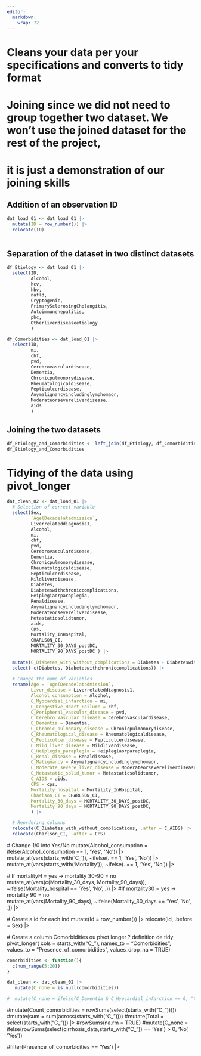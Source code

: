 ```yaml
---
editor: 
  markdown: 
    wrap: 72
---
```


# Cleans your data per your specifications and converts to tidy format


# Joining since we did not need to group together two dataset. We won't use the joined dataset for the rest of the project, 
# it is just a demonstration of our joining skills

## Addition of an observation ID
```r
dat_load_01 <- dat_load_01 |> 
  mutate(ID = row_number()) |> 
  relocate(ID)
  
```
## Separation of the dataset in two distinct datasets

```r
df_Etiology <- dat_load_01 |> 
  select(ID,
         Alcohol,
         hcv,
         hbv,
         nafld,
         Cryptogenic,
         PrimarySclerosingCholangitis,
         Autoimmunehepatitis,
         pbc,
         Otherliverdiseaseetiology
         )

df_Comorbidities <- dat_load_01 |> 
  select(ID,
         mi,
         chf,
         pvd,
         Cerebrovasculardisease,
         Dementia,
         Chronicpulmonorydisease,
         Rheumatologicaldisease,
         Pepticulcerdisease,
         Anymalignancyincludinglymphomaor,
         Moderateorsevereliverdisease,
         aids
         )
```

## Joining the two datasets

```r
df_Etiology_and_Comorbidities <- left_join(df_Etiology, df_Comorbidities)
df_Etiology_and_Comorbidities
```

# Tidying of the data using pivot_longer

```r

dat_clean_02 <- dat_load_01 |> 
  # Selection of correct variable 
  select(Sex, 
         `Age(Decade)atadmission`,
         Liverrelateddiagnosis1, 
         Alcohol, 
         mi,
         chf, 
         pvd, 
         Cerebrovasculardisease,
         Dementia, 
         Chronicpulmonorydisease, 
         Rheumatologicaldisease,
         Pepticulcerdisease,
         Mildliverdisease,
         Diabetes,
         Diabeteswithchroniccomplications,
         Heiplegiaorparaplegia,
         Renaldisease,
         Anymalignancyincludinglymphomaor, 
         Moderateorsevereliverdisease,
         Metastaticsolidtumor,
         aids, 
         cps, 
         Mortality_InHospital, 
         CHARLSON_CI,
         MORTALITY_30_DAYS_postDC, 
         MORTALITY_90_DAYS_postDC ) |> 
         
  mutate(C_Diabetes_with_without_complications = Diabetes + Diabeteswithchroniccomplications) |> 
  select(-c(Diabetes, Diabeteswithchroniccomplications)) |> 
  
  # Change the name of variables 
  rename(Age = `Age(Decade)atadmission`, 
         Liver_disease = Liverrelateddiagnosis1, 
         Alcohol_consumption = Alcohol, 
         C_Myocardial_infarction = mi, 
         C_Congestive_Heart_Failure = chf, 
         C_Peripheral_vascular_disease = pvd, 
         C_Cerebro_Vascular_disease = Cerebrovasculardisease, 
         C_Dementia = Dementia, 
         C_Chronic_pulmonary_disease = Chronicpulmonorydisease, 
         C_Rheumatological_disease = Rheumatologicaldisease,
         C_Pepticulcer_disease = Pepticulcerdisease, 
         C_Mild_liver_disease = Mildliverdisease, 
         C_Heiplegia_paraplegia = Heiplegiaorparaplegia, 
         C_Renal_disease = Renaldisease, 
         C_Malignancy = Anymalignancyincludinglymphomaor, 
         C_Moderate_severe_liver_disease = Moderateorsevereliverdisease, 
         C_Metastatic_solid_tumor = Metastaticsolidtumor, 
         C_AIDS = aids, 
         CPS = cps, 
         Mortality_hospital = Mortality_InHospital, 
         Charlson_CI = CHARLSON_CI, 
         Mortality_30_days = MORTALITY_30_DAYS_postDC, 
         Mortality_90_days = MORTALITY_90_DAYS_postDC, 
         ) |> 

  # Reordering columns 
  relocate(C_Diabetes_with_without_complications, .after = C_AIDS) |> 
  relocate(Charlson_CI, .after = CPS) 
```


  
  # Change 1/0 into Yes/No
  mutate(Alcohol_consumption = ifelse(Alcohol_consumption == 1, 'Yes', 'No')) |> 
  mutate_at(vars(starts_with('C_')), ~ifelse(. == 1, 'Yes', 'No')) |> 
  mutate_at(vars(starts_with('Mortality')), ~ifelse(. == 1, 'Yes', 'No')) |> 


  # If mortalityH = yes -> mortality 30-90 = no 
  mutate_at(vars(c(Mortality_30_days, Mortality_90_days)), ~ifelse(Mortality_hospital == 'Yes', 'No', .)) |> 
  #If mortality30 = yes -> mortality 90 = no   
  mutate_at(vars(Mortality_90_days), ~ifelse(Mortality_30_days == 'Yes', 'No', .)) |>
  
  # Create a id for each ind 
  mutate(Id = row_number()) |>
  relocate(Id, .before = Sex) |> 
 
  # Create a column Comorbidities ou pivot longer ? definition de tidy
  pivot_longer(
    cols = starts_with("C_"), 
    names_to = "Comorbidities", 
    values_to = "Presence_of_comorbidities",
    values_drop_na = TRUE) 



```r
comorbidities <- function(){
  c(num_range(5:20))
}

dat_clean <- dat_clean_02 |> 
   mutate(C_none = is.null(comorbidities))

#  mutate(C_none = ifelse(C_Dementia & C_Myocardial_infarction == 0, "Yes", "No"))
```


#mutate(Count_comorbidities = rowSums(select(starts_with("C_"))))) 
  #mutate(sum = sum(across(starts_with("C_"))))
  #mutate(Total = select(starts_with("C_"))) |> 
  #rowSums(na.rm = TRUE)
  #mutate(C_none = ifelse(rowSums(select(cirrhosis_data,starts_with("C_")) == 'Yes') > 0, 'No', 'Yes'))  


  #filter(Presence_of_comorbidities == 'Yes') |>



